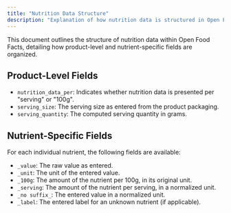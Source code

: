 ```yaml
---
title: "Nutrition Data Structure"
description: "Explanation of how nutrition data is structured in Open Food Facts, including per-serving vs per-100g calculations and nutrient fields"
---
```



<Callout type="info">
  This document outlines the structure of nutrition data within Open Food Facts, detailing how product-level and nutrient-specific fields are organized.
</Callout>

## Product-Level Fields

- `nutrition_data_per`: Indicates whether nutrition data is presented per "serving" or "100g".
- `serving_size`: The serving size as entered from the product packaging.
- `serving_quantity`: The computed serving quantity in grams.

## Nutrient-Specific Fields

For each individual nutrient, the following fields are available:

- `_value`: The raw value as entered.
- `_unit`: The unit of the entered value.
- `_100g`: The amount of the nutrient per 100g, in its original unit.
- `_serving`: The amount of the nutrient per serving, in a normalized unit.
- `_no suffix_`: The entered value in a normalized unit.
- `_label`: The entered label for an unknown nutrient (if applicable).
